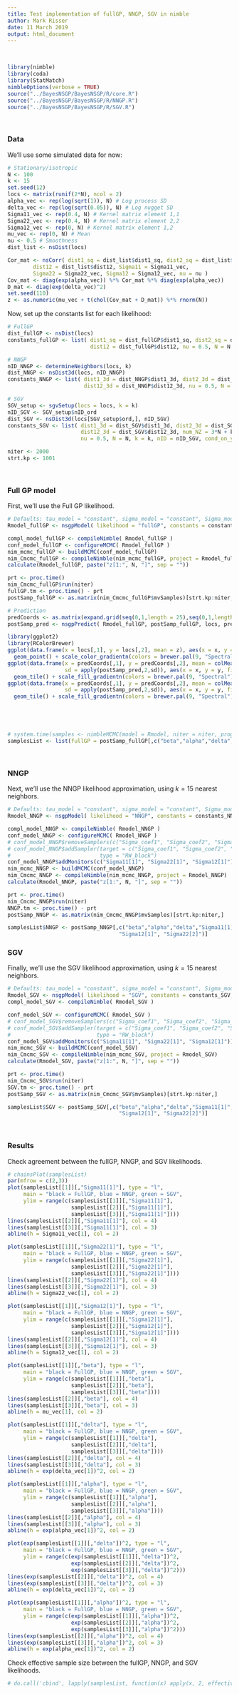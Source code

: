 ```yaml
---
title: Test implementation of fullGP, NNGP, SGV in nimble
author: Mark Risser
date: 11 March 2019
output: html_document
---
```


\   

```r
library(nimble)
library(coda)
library(StatMatch)
nimbleOptions(verbose = TRUE)
source("../BayesNSGP/BayesNSGP/R/core.R")
source("../BayesNSGP/BayesNSGP/R/NNGP.R")
source("../BayesNSGP/BayesNSGP/R/SGV.R")

```

\   

### Data

We'll use some simulated data for now:

```r
# Stationary/isotropic
N <- 100
k <- 15
set.seed(12)
locs <- matrix(runif(2*N), ncol = 2)
alpha_vec <- rep(log(sqrt(1)), N) # Log process SD
delta_vec <- rep(log(sqrt(0.05)), N) # Log nugget SD
Sigma11_vec <- rep(0.4, N) # Kernel matrix element 1,1
Sigma22_vec <- rep(0.4, N) # Kernel matrix element 2,2
Sigma12_vec <- rep(0, N) # Kernel matrix element 1,2
mu_vec <- rep(0, N) # Mean
nu <- 0.5 # Smoothness
dist_list <- nsDist(locs)

Cor_mat <- nsCorr( dist1_sq = dist_list$dist1_sq, dist2_sq = dist_list$dist2_sq, 
        dist12 = dist_list$dist12, Sigma11 = Sigma11_vec, 
        Sigma22 = Sigma22_vec, Sigma12 = Sigma12_vec, nu = nu )
Cov_mat <- diag(exp(alpha_vec)) %*% Cor_mat %*% diag(exp(alpha_vec))
D_mat <- diag(exp(delta_vec)^2) 
set.seed(110)
z <- as.numeric(mu_vec + t(chol(Cov_mat + D_mat)) %*% rnorm(N))
```

Now, set up the constants list for each likelihood:

```r
# FullGP 
dist_fullGP <- nsDist(locs)
constants_fullGP <- list( dist1_sq = dist_fullGP$dist1_sq, dist2_sq = dist_fullGP$dist2_sq, 
                          dist12 = dist_fullGP$dist12, nu = 0.5, N = N )

# NNGP
nID_NNGP <- determineNeighbors(locs, k)
dist_NNGP <- nsDist3d(locs, nID_NNGP)
constants_NNGP <- list( dist1_3d = dist_NNGP$dist1_3d, dist2_3d = dist_NNGP$dist2_3d, 
                        dist12_3d = dist_NNGP$dist12_3d, nu = 0.5, N = N, k = k, nID = nID_NNGP )

# SGV
SGV_setup <- sgvSetup(locs = locs, k = k)
nID_SGV <- SGV_setup$nID_ord
dist_SGV <- nsDist3d(locs[SGV_setup$ord,], nID_SGV)
constants_SGV <- list( dist1_3d = dist_SGV$dist1_3d, dist2_3d = dist_SGV$dist2_3d, 
                       dist12_3d = dist_SGV$dist12_3d, num_NZ = 3*N + k*N - (k*(k+1)/2),
                       nu = 0.5, N = N, k = k, nID = nID_SGV, cond_on_y = SGV_setup$condition_on_y_ord )

niter <- 2000
strt.kp <- 1001
```

\    

### Full GP model

First, we'll use the Full GP likelihood.

```r
# Defaults: tau_model = "constant", sigma_model = "constant", Sigma_model = "constant", mu_model = "constant"
Rmodel_fullGP <- nsgpModel( likelihood = "fullGP", constants = constants_fullGP, z = z )

compl_model_fullGP <- compileNimble( Rmodel_fullGP )
conf_model_fullGP <- configureMCMC( Rmodel_fullGP )
nim_mcmc_fullGP <- buildMCMC(conf_model_fullGP)
nim_Cmcmc_fullGP <- compileNimble(nim_mcmc_fullGP, project = Rmodel_fullGP)
calculate(Rmodel_fullGP, paste("z[1:", N, "]", sep = ""))

prt <- proc.time()
nim_Cmcmc_fullGP$run(niter)
fullGP.tm <- proc.time() - prt
postSamp_fullGP <- as.matrix(nim_Cmcmc_fullGP$mvSamples)[strt.kp:niter,]

# Prediction
predCoords <- as.matrix(expand.grid(seq(0,1,length = 25),seq(0,1,length = 25)))
postSamp_pred <- nsgpPredict( Rmodel_fullGP, postSamp_fullGP, locs, predCoords )

library(ggplot2)
library(RColorBrewer)
ggplot(data.frame(x = locs[,1], y = locs[,2], mean = z), aes(x = x, y = y, color = mean)) +
  geom_point() + scale_color_gradientn(colors = brewer.pal(9, "Spectral")) + coord_fixed(ratio = 1)
ggplot(data.frame(x = predCoords[,1], y = predCoords[,2], mean = colMeans(postSamp_pred),
                  sd = apply(postSamp_pred,2,sd)), aes(x = x, y = y, fill = mean)) +
  geom_tile() + scale_fill_gradientn(colors = brewer.pal(9, "Spectral")) + coord_fixed(ratio = 1)
ggplot(data.frame(x = predCoords[,1], y = predCoords[,2], mean = colMeans(postSamp_pred),
                  sd = apply(postSamp_pred,2,sd)), aes(x = x, y = y, fill = sd)) +
  geom_tile() + scale_fill_gradientn(colors = brewer.pal(9, "Spectral")) + coord_fixed(ratio = 1)





# system.time(samples <- nimbleMCMC(model = Rmodel, niter = niter, progressBar = FALSE, setSeed = TRUE))
samplesList <- list(fullGP = postSamp_fullGP[,c("beta","alpha","delta","Sigma11[1]", "Sigma12[1]", "Sigma22[2]")])
```

\   

### NNGP

Next, we'll use the NNGP likelihood approximation, using $k=15$ nearest neighbors.

```r
# Defaults: tau_model = "constant", sigma_model = "constant", Sigma_model = "constant", mu_model = "constant"
Rmodel_NNGP <- nsgpModel( likelihood = "NNGP", constants = constants_NNGP, z = z )

compl_model_NNGP <- compileNimble( Rmodel_NNGP )
conf_model_NNGP <- configureMCMC( Rmodel_NNGP )
# conf_model_NNGP$removeSamplers(c("Sigma_coef1", "Sigma_coef2", "Sigma_coef3", "alpha", "delta"))
# conf_model_NNGP$addSampler(target = c("Sigma_coef1", "Sigma_coef2", "Sigma_coef3", "alpha", "delta"),
#                            type = "RW_block")
conf_model_NNGP$addMonitors(c("Sigma11[1]", "Sigma22[1]", "Sigma12[1]"))
nim_mcmc_NNGP <- buildMCMC(conf_model_NNGP)
nim_Cmcmc_NNGP <- compileNimble(nim_mcmc_NNGP, project = Rmodel_NNGP)
calculate(Rmodel_NNGP, paste("z[1:", N, "]", sep = ""))

prt <- proc.time()
nim_Cmcmc_NNGP$run(niter)
NNGP.tm <- proc.time() - prt
postSamp_NNGP <- as.matrix(nim_Cmcmc_NNGP$mvSamples)[strt.kp:niter,]

samplesList$NNGP <- postSamp_NNGP[,c("beta","alpha","delta","Sigma11[1]",
                                   "Sigma12[1]", "Sigma22[2]")]
```

### SGV

Finally, we'll use the SGV likelihood approximation, using $k=15$ nearest neighbors.

```r
# Defaults: tau_model = "constant", sigma_model = "constant", Sigma_model = "constant", mu_model = "constant"
Rmodel_SGV <- nsgpModel( likelihood = "SGV", constants = constants_SGV, z = z[SGV_setup$ord] )
compl_model_SGV <- compileNimble( Rmodel_SGV )

conf_model_SGV <- configureMCMC( Rmodel_SGV )
# conf_model_SGV$removeSamplers(c("Sigma_coef1", "Sigma_coef2", "Sigma_coef3", "alpha", "delta"))
# conf_model_SGV$addSampler(target = c("Sigma_coef1", "Sigma_coef2", "Sigma_coef3", "alpha", "delta"),
#                           type = "RW_block")
conf_model_SGV$addMonitors(c("Sigma11[1]", "Sigma22[1]", "Sigma12[1]"))
nim_mcmc_SGV <- buildMCMC(conf_model_SGV)
nim_Cmcmc_SGV <- compileNimble(nim_mcmc_SGV, project = Rmodel_SGV)
calculate(Rmodel_SGV, paste("z[1:", N, "]", sep = ""))

prt <- proc.time()
nim_Cmcmc_SGV$run(niter)
SGV.tm <- proc.time() - prt
postSamp_SGV <- as.matrix(nim_Cmcmc_SGV$mvSamples)[strt.kp:niter,]

samplesList$SGV <- postSamp_SGV[,c("beta","alpha","delta","Sigma11[1]",
                                   "Sigma12[1]", "Sigma22[2]")]

```

\   

### Results

Check agreement between the fullGP, NNGP, and SGV likelihoods.

```r
# chainsPlot(samplesList)
par(mfrow = c(2,3))
plot(samplesList[[1]][,"Sigma11[1]"], type = "l", 
     main = "black = FullGP, blue = NNGP, green = SGV", 
     ylim = range(c(samplesList[[1]][,"Sigma11[1]"],
                    samplesList[[2]][,"Sigma11[1]"],
                    samplesList[[3]][,"Sigma11[1]"])))
lines(samplesList[[2]][,"Sigma11[1]"], col = 4)
lines(samplesList[[3]][,"Sigma11[1]"], col = 3)
abline(h = Sigma11_vec[1], col = 2)

plot(samplesList[[1]][,"Sigma22[1]"], type = "l", 
     main = "black = FullGP, blue = NNGP, green = SGV", 
     ylim = range(c(samplesList[[1]][,"Sigma22[1]"],
                    samplesList[[2]][,"Sigma22[1]"],
                    samplesList[[3]][,"Sigma22[1]"])))
lines(samplesList[[2]][,"Sigma22[1]"], col = 4)
lines(samplesList[[3]][,"Sigma22[1]"], col = 3)
abline(h = Sigma22_vec[1], col = 2)

plot(samplesList[[1]][,"Sigma12[1]"], type = "l", 
     main = "black = FullGP, blue = NNGP, green = SGV", 
     ylim = range(c(samplesList[[1]][,"Sigma12[1]"],
                    samplesList[[2]][,"Sigma12[1]"],
                    samplesList[[3]][,"Sigma12[1]"])))
lines(samplesList[[2]][,"Sigma12[1]"], col = 4)
lines(samplesList[[3]][,"Sigma12[1]"], col = 3)
abline(h = Sigma12_vec[1], col = 2)

plot(samplesList[[1]][,"beta"], type = "l", 
     main = "black = FullGP, blue = NNGP, green = SGV", 
     ylim = range(c(samplesList[[1]][,"beta"],
                    samplesList[[2]][,"beta"],
                    samplesList[[3]][,"beta"])))
lines(samplesList[[2]][,"beta"], col = 4)
lines(samplesList[[3]][,"beta"], col = 3)
abline(h = mu_vec[1], col = 2)

plot(samplesList[[1]][,"delta"], type = "l", 
     main = "black = FullGP, blue = NNGP, green = SGV", 
     ylim = range(c(samplesList[[1]][,"delta"],
                    samplesList[[2]][,"delta"],
                    samplesList[[3]][,"delta"])))
lines(samplesList[[2]][,"delta"], col = 4)
lines(samplesList[[3]][,"delta"], col = 3)
abline(h = exp(delta_vec[1])^2, col = 2)

plot(samplesList[[1]][,"alpha"], type = "l", 
     main = "black = FullGP, blue = NNGP, green = SGV", 
     ylim = range(c(samplesList[[1]][,"alpha"],
                    samplesList[[2]][,"alpha"],
                    samplesList[[3]][,"alpha"])))
lines(samplesList[[2]][,"alpha"], col = 4)
lines(samplesList[[3]][,"alpha"], col = 3)
abline(h = exp(alpha_vec[1])^2, col = 2)

plot(exp(samplesList[[1]][,"delta"])^2, type = "l", 
     main = "black = FullGP, blue = NNGP, green = SGV", 
     ylim = range(c(exp(samplesList[[1]][,"delta"])^2,
                    exp(samplesList[[2]][,"delta"])^2,
                    exp(samplesList[[3]][,"delta"])^2)))
lines(exp(samplesList[[2]][,"delta"])^2, col = 4)
lines(exp(samplesList[[3]][,"delta"])^2, col = 3)
abline(h = exp(delta_vec[1])^2, col = 2)

plot(exp(samplesList[[1]][,"alpha"])^2, type = "l", 
     main = "black = FullGP, blue = NNGP, green = SGV", 
     ylim = range(c(exp(samplesList[[1]][,"alpha"])^2,
                    exp(samplesList[[2]][,"alpha"])^2,
                    exp(samplesList[[3]][,"alpha"])^2)))
lines(exp(samplesList[[2]][,"alpha"])^2, col = 4)
lines(exp(samplesList[[3]][,"alpha"])^2, col = 3)
abline(h = exp(alpha_vec[1])^2, col = 2)


```

Check effective sample size between the fullGP, NNGP, and SGV likelihoods.

```r
# do.call('cbind', lapply(samplesList, function(x) apply(x, 2, effectiveSize)))
```


\   


\   

\   

\   

\    

\    

\   

\   

\   

\   

\    






